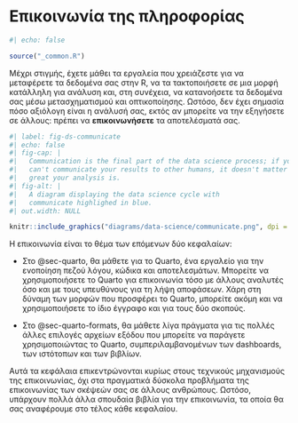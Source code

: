 # Επικοινωνία της πληροφορίας {#sec-communicate-intro .unnumbered}

```r
#| echo: false

source("_common.R")
```

Μέχρι στιγμής, έχετε μάθει τα εργαλεία που χρειάζεστε για να μεταφέρετε τα δεδομένα σας στην R, να τα τακτοποιήσετε σε μια μορφή κατάλληλη για ανάλυση και, στη συνέχεια, να κατανοήσετε τα δεδομένα σας μέσω μετασχηματισμού και οπτικοποίησης.
Ωστόσο, δεν έχει σημασία πόσο αξιόλογη είναι η ανάλυσή σας, εκτός αν μπορείτε να την εξηγήσετε σε άλλους: πρέπει να **επικοινωνήσετε** τα αποτελέσματά σας.

```r
#| label: fig-ds-communicate
#| echo: false
#| fig-cap: |
#|   Communication is the final part of the data science process; if you
#|   can't communicate your results to other humans, it doesn't matter how
#|   great your analysis is.
#| fig-alt: |
#|   A diagram displaying the data science cycle with
#|   communicate highlighed in blue.
#| out.width: NULL

knitr::include_graphics("diagrams/data-science/communicate.png", dpi = 270)
```

Η επικοινωνία είναι το θέμα των επόμενων δύο κεφαλαίων:

-   Στο @sec-quarto, θα μάθετε για το Quarto, ένα εργαλείο για την ενοποίηση πεζού λόγου, κώδικα και αποτελεσμάτων.
    Μπορείτε να χρησιμοποιήσετε το Quarto για επικοινωνία τόσο με άλλους αναλυτές όσο και με τους υπευθύνους για τη λήψη αποφάσεων.
    Χάρη στη δύναμη των μορφών που προσφέρει το Quarto, μπορείτε ακόμη και να χρησιμοποιήσετε το ίδιο έγγραφο και για τους δύο σκοπούς.

-   Στο @sec-quarto-formats, θα μάθετε λίγα πράγματα για τις πολλές άλλες επιλογές αρχείων εξόδου που μπορείτε να παράγετε χρησιμοποιώντας το Quarto, συμπεριλαμβανομένων των dashboards, των ιστότοπων και των βιβλίων.

Αυτά τα κεφάλαια επικεντρώνονται κυρίως στους τεχνικούς μηχανισμούς της επικοινωνίας, όχι στα πραγματικά δύσκολα προβλήματα της επικοινωνίας των σκέψεών σας σε άλλους ανθρώπους.
Ωστόσο, υπάρχουν πολλά άλλα σπουδαία βιβλία για την επικοινωνία, τα οποία θα σας αναφέρουμε στο τέλος κάθε κεφαλαίου.
